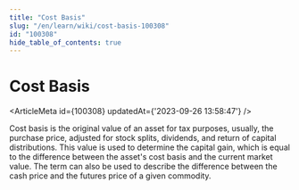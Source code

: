 ```yaml
---
title: "Cost Basis"
slug: "/en/learn/wiki/cost-basis-100308"
id: "100308"
hide_table_of_contents: true
---
```



# Cost Basis

<ArticleMeta id={100308} updatedAt={'2023-09-26 13:58:47'} />
<div className='border-solid border-b border-t-0 my-4 border-[var(--ifm-color-gray-300)]' />

Cost basis is the original value of an asset for tax purposes, usually, the purchase price, adjusted for stock splits, dividends, and return of capital distributions. This value is used to determine the capital gain, which is equal to the difference between the asset's cost basis and the current market value. The term can also be used to describe the difference between the cash price and the futures price of a given commodity.
